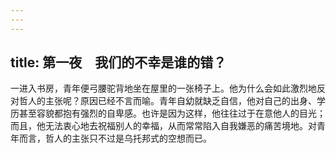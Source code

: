 ```yaml
---
---
---
```

title: 第一夜　我们的不幸是谁的错？
---

一进入书房，青年便弓腰驼背地坐在屋里的一张椅子上。他为什么会如此激烈地反对哲人的主张呢？原因已经不言而喻。青年自幼就缺乏自信，他对自己的出身、学历甚至容貌都抱有强烈的自卑感。也许是因为这样，他往往过于在意他人的目光；而且，他无法衷心地去祝福别人的幸福，从而常常陷入自我嫌恶的痛苦境地。对青年而言，哲人的主张只不过是乌托邦式的空想而已。


